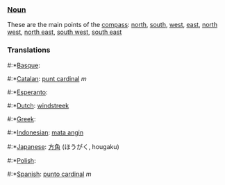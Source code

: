 ===[[Noun]]===

These are the main points of the [[compass]]: [[north]], [[south]], [[west]], [[east]], [[north west]], [[north east]], [[south west]], [[south east]]

===Translations===
#:*[[Basque]]: [[]]
#:*[[Catalan]]: [[punt cardinal]] ''m''
#:*[[Esperanto]]: [[]]
#:*[[Dutch]]: [[windstreek]]
#:*[[Greek]]: [[]]
#:*[[Indonesian]]: [[mata angin]]
#:*[[Japanese]]: [[方角]] (ほうがく, hougaku)
#:*[[Polish]]: [[]]
#:*[[Spanish]]: [[punto cardinal]] ''m''